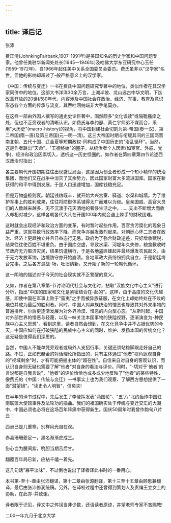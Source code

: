 ```yaml
---
---
---
```

title: 译后记
---




张沛



费正清(JohnkingFairbank,1907-1991年)是美国知名的历史学家和中国问题专家。他曾任美驻华新闻处处长(1945一1946年)及哈佛大学东亚研究中心玉任(1959-1972年)，自1966年起任美中关系全国委员会委员。费氏虽非以"汉学家"名世，但他的影响却超过了-般严格意义上的汉学家。

《中国：传统与变迁》一书在费氏中国问题研究专著中的地位，类似作者在其汉学家同侪中的地位。这部大书洋洋30余万言，上溯半坡、龙山远古中华文明，下迄改革开放的20世纪80年代，内容涉及中国社会在政治、经济、军事、教育及意识形态各个方面的传承与流变，其吞吐涵纳端非大手笔莫办。

在这样一部由外因人撰写的通史史论巨著中，固然颇多"文化误读"或隔靴搔痒之处，但也不乏旁观者的清晰认识。如费氏与李约瑟、黄仁宇师弟不谋而合，采用"大历史"(macro-history)的视角，将中国封建社会切割为第-帝国(奏一汉)、第二帝国(隋一唐)及第三帝国(元一明一清)。这三大帝国时期与衔缓其间的三国两晋南北朝、五代十国、辽金夏等短期政权-同构成了中国历史的"治乱循环"。当然，这是作者跳出"天命"、"王德终始"的圈子，从统治者个人因素(如宦官、外戚、党争)、经济和政治因素切入，透析这一历史怪圈的。如作者在第四章第四节论述西汉政治时指出：

各主要朝代开国初期往往出现盛世局面，这是因为创业者形成一个短小精悍的统治集团，而他们又在战争中消灭了其余势力，因此国家财富大多流进国库。国家在新获得的和平中得到发展，于是人口迅速增加，国库钱粮充足。

但是万物盛极则衰。朝廷钱粮既丰，就开始大兴宫室、驿道、水渠和城墙。为了维护军事上的胜利成果，往往将防御体系铺得太广而难以为继。皇亲国戚、高官大员们的人数越来越多，无不沉湎于花天酒地的奢侈生活之中。……支出不断增大而收入却相对减少，这样各朝各代大凡在开国100年内就会遇上棘手的财政团难。

这时就会出现经济和政治方面的变革，有时暂时起些作用。百官贪污腐化的现象日益严重，这就导致行政效率下降，而党争亦越发激烈起来。对朝廷心怀二志者在政治、经济上更趋独立并且日益恣行无忌。政府为了弥合财政逆差，只好增收赋税，结果往往使百姓不堪重负。由于国库空虚，导致水渠、河堤年久失修，粮食歉收时节政府无力赈济灾民，结果饥谨横行，于是各地盗匪蜂起并最终爆发农民起义。由于无力发放军饷，边境防守亦开始崩溃。各地军政大员纷纷拥兵自立，于是朝廷垮台完事。之后各方混战-场，吐旧纳新，又开始了新的一轮朝代循环。

这一阴暗的描述对于今天的社会现实就不乏警醒的意义。

又如，作者在第八章第-节讨论明代社会与文化时，拈取"汉族文化中心主义"进行分析，指出"中国的国家和文化是紧密结合在-起的"。这样，由于高度的文化优越感，即使中国在军事上败于"蛮夷"之手而被异族征服，在文化上却始终处在不败的地位并成为最后的胜利者。同时，中国人对异族统治的憎恶也导致其对外来事物的普遍排斥，尔后更逐渐发展为对外界冷漠、憎恶的内向型心态。"从斯时起，中国对外部世界的憎恶与轻蔑，以及一味关注本国事物的狭隘视野，逐渐演变为-种民族中心主义思想"。看到这里，读者自然会想到，在文化竞争中并不占据优势的今天，中国应如何在打破狭隘的民族中心主义的同时，维护、发扬本国的传统文化？这无疑是值得我们深思的。

当然，中国人不能单凭旁观者或局外人支招行事，关键还须站稳脚跟走好自己的路。不过，正如巴赫金的对话理论所指出的，只有主体通过"他者"视角返观自身的"视域剩余"时，才有可能把握主体的"超在性"。自信来自对自身的客观认识，而认识自身则无疑也需要了解"他者"对自身的看法与评价。同时，"-切对于'他者'的言说都是自我言说"，"他者"的评价恰恰也或多或少地反映了"他者"的某些特性，像费氏的《中国：传统与变迁》一书事实上也为我们观察、了解西方思想提供了一面"潜望镜"。"读史令人明智"，信矣夫!

在半年的译书过程中，先后发生了李登挥发表"两国论"、"五˙八"北约轰炸中国驻南联盟大使馆事件及法轮功的插曲。我们的祖国确实处于传统与变迁交汇的大潮中，中国必须也必将在这场百年阵痛中获得新生。国庆50周年时我曾作韵句八片云：



西洲已是几重寒，别样风光自在观。

赤县珊珊夔足一，黑名渐渐虎成三。

伤心岂为腰间紫，吮胆当期舌后甘。

翻覆百年局已新，应拈千禧一着先。



这几句话"寡平淡味"，不过倒也说出了译者译此书时的一番用心。

本书第-至十-章由张沛翻译，第十二章由张源翻译，第十三至十五章由顾思兼翻译，最后由张沛修润统稿。另外，在译校过程中还曾得到策划人及责编王立女士的协助，在此亦-并致谢。

译者限于识见，译文中之舛误当非少数，还请读者原谅，并望老师专家不吝赐教!

二00一年九月于北京大学